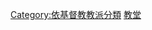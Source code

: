 {{container}}
{{Commonscat|Churches by denomination}}

[[Category:依基督教教派分類|Category:依基督教教派分類]]
[[Category:教堂|]]